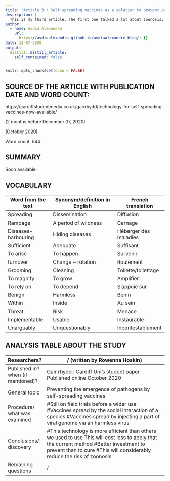 ```yaml
---
title: "Article 3 : Self-spreading vaccines as a solution to prevent pandemics ?"
description: |
  This is my third article. The first one talked a lot about zoonosis, due to my internet research I heard about a brand new solution which will be resumed in the following article.
author:
  - name: Avdia Alexandre
    url:
      https://avdiaalexandre.github.io/avdiaalexandre_blog/: {}
date: 12-07-2020
output:
  distill::distill_article:
    self_contained: false
---
```


```r
knitr::opts_chunk$set(echo = FALSE)
```

## SOURCE OF THE ARTICLE WITH PUBLICATION DATE AND WORD COUNT:

https://cardiffstudentmedia.co.uk/gairrhydd/technology-for-self-spreading-vaccines-now-available/

(2 months before December 07, 2020)

(October 2020)

Word count: 544


## SUMMARY 

Soon available.

## VOCABULARY
  
|     Word   from the text    |     Synonym/definition   in English    |     French   translation      |
|-----------------------------|----------------------------------------|-------------------------------|
|     Spreading               |     Dissemination                      |     Diffusion                 |
|     Rampage                 |     A period of wildness               |     Carnage                   |
|     Diseases-harbouring     |     Hiding diseases                    |     Héberger  des maladies    |
|     Sufficient              |     Adequate                           |     Suffisant                 |
|     To arise                |     To happen                          |     Survenir                  |
|     turnover                |     Change ~ rotation                  |     Roulement                 |
|     Grooming                |     Cleaning                           |     Toilette/toilettage       |
|     To magnify              |     To grow                            |     Amplifier                 |
|     To rely on              |     To depend                          |     S’appuie sur              |
|     Benign                  |     Harmless                           |     Benin                     |
|     Within                  |     Inside                             |     Au sein                   |
|     Threat                  |     Risk                               |     Menace                    |
|     Implementable           |     Usable                             |     Instaurable               |
|     Unarguably              |     Unquestionably                     |     Incontestablement         |

## ANALYSIS TABLE ABOUT THE STUDY
  
|     Researchers?                            |     /     (written by Rowenna Hoskin)                                                                                                                                                                                                   |
|---------------------------------------------|-----------------------------------------------------------------------------------------------------------------------------------------------------------------------------------------------------------------------------------------|
|     Published in? when   (if mentioned)?    |     Gair   rhydd : Cardiff Uni’s student paper           Published online October 2020                                                                                                                                                  |
|     General topic                           |     Preventing the emergence of   pathogens by self-spreading vaccines                                                                                                                                                                  |
|     Procedure/     what was examined        |   #Still on field   trials before a wider use   #Vaccines spread   by the social interaction of a species     #Vaccines spread   by injecting a part of viral genome via an harmless virus                                            |
|     Conclusions/   discovery                |   #This technology is more efficient than others we used   to use      This will cost less to apply that the current method     #Better investment to prevent than to cure    #This will considerably reduce the risk of zoonosis      |
|     Remaining questions                     |     /                                                                                                                                                                                                                                   |
